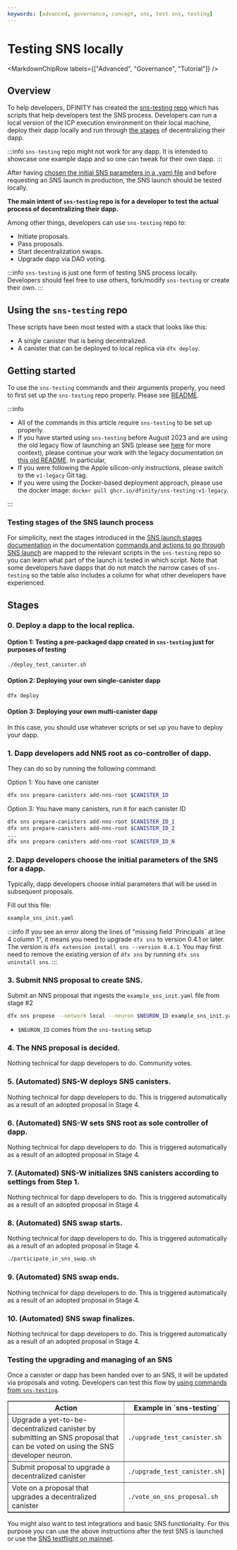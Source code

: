 ```yaml
---
keywords: [advanced, governance, concept, sns, test sns, testing]
---
```



# Testing SNS locally

<MarkdownChipRow labels={["Advanced", "Governance", "Tutorial"]} />

## Overview

To help developers, DFINITY has created the [sns-testing repo](https://github.com/dfinity/sns-testing) which has scripts that help developers test the SNS process. Developers can run a local version of the ICP execution environment on their local machine, deploy their dapp locally and run through [the stages](../launching/launch-summary-1proposal.mdx) of decentralizing their dapp.

:::info
`sns-testing` repo might not work for any dapp. It is intended to showcase one example dapp and so one can tweak for their own dapp.
:::

After having [chosen the initial SNS parameters in a .yaml file](../tokenomics/preparation.mdx) and before requesting an SNS launch in production, the SNS launch should be tested locally.

**The main intent of `sns-testing` repo is for a developer to test the actual process of decentralizing their dapp.**

Among other things, developers can use `sns-testing` repo to:

* Initiate proposals.
* Pass proposals.
* Start decentralization swaps.
* Upgrade dapp via DAO voting.

:::info
`sns-testing` is just one form of testing SNS process locally. Developers should feel free to use others, fork/modify `sns-testing` or create their own.
:::

## Using the `sns-testing` repo

These scripts have been most tested with a stack that looks like this:

* A single canister that is being decentralized.
* A canister that can be deployed to local replica via `dfx deploy`.

## Getting started

To use the `sns-testing` commands and their arguments properly, you need to first set up the `sns-testing` repo properly. Please see [README](https://github.com/dfinity/sns-testing#sns-lifecycle).

:::info
* All of the commands in this article require `sns-testing` to be set up properly.
* If you have started using `sns-testing` before August 2023 and are using the old legacy flow of launching an SNS (please see [here](../launching/index.mdx) for more context), please continue your work with the legacy documentation on [this old README](https://github.com/dfinity/sns-testing/blob/v1-legacy/README.md). In particular,
* If you were following the Apple silicon-only instructions, please switch to the `v1-legacy` Git tag.
* If you were using the Docker-based deployment approach, please use the docker image: `docker pull ghcr.io/dfinity/sns-testing:v1-legacy`.

:::

### Testing stages of the SNS launch process

For simplicity, next the stages introduced in the [SNS launch stages documentation](../launching/launch-summary-1proposal.mdx) in the documentation [commands and actions to go through SNS launch](../launching/launch-steps-1proposal.mdx) are mapped to the relevant scripts in the `sns-testing` repo so you can learn what part of the launch is tested in which script.
Note that some developers have dapps that do not match the narrow cases of `sns-testing` so the table also includes a column for what other developers have experienced.

## Stages

### 0. Deploy a dapp to the local replica.

#### Option 1: Testing a pre-packaged dapp created in `sns-testing` just for purposes of testing

```bash
./deploy_test_canister.sh
```

#### Option 2: Deploying your own single-canister dapp

```bash
dfx deploy
```

#### Option 3: Deploying your own multi-canister dapp

In this case, you should use whatever scripts or set up you have to deploy your dapp.

### 1. Dapp developers add NNS root as co-controller of dapp.

They can do so by running the following command:

Option 1: You have one canister

```bash
dfx sns prepare-canisters add-nns-root $CANISTER_ID
```

Option 3: You have many canisters, run it for each canister ID

```bash
dfx sns prepare-canisters add-nns-root $CANISTER_ID_1
dfx sns prepare-canisters add-nns-root $CANISTER_ID_2
...
dfx sns prepare-canisters add-nns-root $CANISTER_ID_N
```

### 2. Dapp developers choose the initial parameters of the SNS for a dapp.

Typically, dapp developers choose initial parameters that will be used in subsequent proposals.

Fill out this file:

```bash
example_sns_init.yaml
```

:::info
If you see an error along the lines of "missing field \`Principals\` at line 4 column 1", it means you need to upgrade `dfx sns` to version 0.4.1 or later. The version is `dfx extension install sns --version 0.4.1`. You may first need to remove the existing version of `dfx sns` by running `dfx sns uninstall sns`.
:::

### 3. Submit NNS proposal to create SNS.

Submit an NNS proposal that ingests the `example_sns_init.yaml` file from stage #2

```bash
dfx sns propose --network local --neuron $NEURON_ID example_sns_init.yaml
```

- `$NEURON_ID` comes from the `sns-testing` setup

### 4. The NNS proposal is decided.

Nothing technical for dapp developers to do. Community votes.

### 5. (Automated) SNS-W deploys SNS canisters.

Nothing technical for dapp developers to do. This is triggered automatically as a result
of an adopted proposal in Stage 4.

### 6. (Automated) SNS-W sets SNS root as sole controller of dapp.

Nothing technical for dapp developers to do. This is triggered automatically as a result
of an adopted proposal in Stage 4.

### 7. (Automated) SNS-W initializes SNS canisters according to settings from Step 1.

Nothing technical for dapp developers to do. This is triggered automatically as a result
of an adopted proposal in Stage 4.

### 8. (Automated) SNS swap starts.

Nothing technical for dapp developers to do. This is triggered automatically as a result
of an adopted proposal in Stage 4.

```bash
./participate_in_sns_swap.sh
```

### 9. (Automated) SNS swap ends.

Nothing technical for dapp developers to do. This is triggered automatically as a result
of an adopted proposal in Stage 4.

### 10. (Automated) SNS swap finalizes.

Nothing technical for dapp developers to do. This is triggered automatically as a result
of an adopted proposal in Stage 4.

### Testing the upgrading and managing of an SNS

Once a canister or dapp has been handed over to an SNS, it will be updated via proposals and voting. Developers can test this flow by [using commands from `sns-testing`](https://github.com/dfinity/sns-testing#sns-lifecycle).


<table border="1">
    <tr>
        <th>Action</th>
        <th>Example in `sns-testing`</th>
    </tr>
    <tr>
        <td>Upgrade a yet-to-be-decentralized canister by submitting an SNS proposal that can be voted on using the SNS developer neuron.</td>
        <td><code>./upgrade_test_canister.sh</code></td>
    </tr>
    <tr>
        <td>Submit proposal to upgrade a decentralized canister</td>
        <td><code>./upgrade_test_canister.sh]</code></td>
    </tr>
     <tr>
        <td>Vote on a proposal that upgrades a decentralized canister</td>
        <td><code>./vote_on_sns_proposal.sh</code></td>
    </tr>
</table>

You might also want to test integrations and basic SNS functionality.
For this purpose you can use the above instructions after the test SNS is
launched or use the [SNS testflight on mainnet](testing-on-mainnet.mdx).
